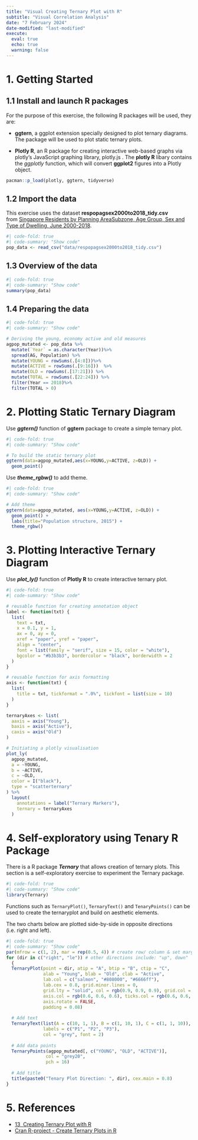 ```yaml
---
title: "Visual Creating Ternary Plot with R"
subtitle: "Visual Correlation Analysis"
date: "7 February 2024"
date-modified: "last-modified"
execute: 
  eval: true
  echo: true
  warning: false
---
```


# 1. Getting Started

## 1.1 Install and launch R packages

For the purpose of this exercise, the following R packages will be used, they are:

-   **ggtern**, a ggplot extension specially designed to plot ternary diagrams. The package will be used to plot static ternary plots.

-   **Plotly R**, an R package for creating interactive web-based graphs via plotly’s JavaScript graphing library, plotly.js . The **plotly R** libary contains the *ggplotly* function, which will convert **ggplot2** figures into a Plotly object.

```r
pacman::p_load(plotly, ggtern, tidyverse)
```

## 1.2 Import the data

This exercise uses the dataset **respopagsex2000to2018_tidy.csv** from [Singapore Residents by Planning AreaSubzone, Age Group, Sex and Type of Dwelling, June 2000-2018](https://www.singstat.gov.sg/find-data/search-by-theme/population/geographic-distribution/latest-data).

```r
#| code-fold: true 
#| code-summary: "Show code" 
pop_data <- read_csv("data/respopagsex2000to2018_tidy.csv") 
```

## 1.3 Overview of the data

```r
#| code-fold: true 
#| code-summary: "Show code" 
summary(pop_data)
```

## 1.4 Preparing the data

```r
#| code-fold: true 
#| code-summary: "Show code" 

# Deriving the young, economy active and old measures
agpop_mutated <- pop_data %>%
  mutate(`Year` = as.character(Year))%>%
  spread(AG, Population) %>%
  mutate(YOUNG = rowSums(.[4:8]))%>%
  mutate(ACTIVE = rowSums(.[9:16]))  %>%
  mutate(OLD = rowSums(.[17:21])) %>%
  mutate(TOTAL = rowSums(.[22:24])) %>%
  filter(Year == 2018)%>%
  filter(TOTAL > 0)
```

# 2. Plotting Static Ternary Diagram

Use ***ggtern()*** function of **ggtern** package to create a simple ternary plot.

```r
#| code-fold: true 
#| code-summary: "Show code" 

# To build the static ternary plot
ggtern(data=agpop_mutated,aes(x=YOUNG,y=ACTIVE, z=OLD)) +
  geom_point()
```

Use ***theme_rgbw()*** to add theme.

```r
#| code-fold: true 
#| code-summary: "Show code" 

# Add theme
ggtern(data=agpop_mutated, aes(x=YOUNG,y=ACTIVE, z=OLD)) +
  geom_point() +
  labs(title="Population structure, 2015") +
  theme_rgbw()
```

# 3. Plotting Interactive Ternary Diagram

Use ***plot_ly()*** function of **Plotly R** to create interactive ternary plot.

```r
#| code-fold: true 
#| code-summary: "Show code" 

# reusable function for creating annotation object
label <- function(txt) {
  list(
    text = txt, 
    x = 0.1, y = 1,
    ax = 0, ay = 0,
    xref = "paper", yref = "paper", 
    align = "center",
    font = list(family = "serif", size = 15, color = "white"),
    bgcolor = "#b3b3b3", bordercolor = "black", borderwidth = 2
  )
}

# reusable function for axis formatting
axis <- function(txt) {
  list(
    title = txt, tickformat = ".0%", tickfont = list(size = 10)
  )
}

ternaryAxes <- list(
  aaxis = axis("Young"), 
  baxis = axis("Active"), 
  caxis = axis("Old")
)

# Initiating a plotly visualisation 
plot_ly(
  agpop_mutated, 
  a = ~YOUNG, 
  b = ~ACTIVE, 
  c = ~OLD, 
  color = I("black"), 
  type = "scatterternary"
) %>%
  layout(
    annotations = label("Ternary Markers"), 
    ternary = ternaryAxes
  )
```

# 4. Self-exploratory using Tenary R Package

There is a R package ***Ternary*** that allows creation of ternary plots. This section is a self-exploratory exercise to experiment the Ternary package.

```r
#| code-fold: true 
#| code-summary: "Show code" 
library(Ternary)
```

Functions such as `TernaryPlot()`, `TernaryText()` and `TenaryPoints()` can be used to create the ternaryplot and build on aesthetic elements.

The two charts below are plotted side-by-side in opposite directions (i.e. right and left).

```r
#| code-fold: true 
#| code-summary: "Show code" 
par(mfrow = c(1, 2), mar = rep(0.5, 4)) # create row/ column & set margin
for (dir in c("right", "le")) # other directions include: "up", down"
  { 
  TernaryPlot(point = dir, atip = "A", btip = "B", ctip = "C",
              alab = "Young", blab = "Old", clab = "Active",
              lab.col = c("salmon", "#808000", "#6666ff"),
              lab.cex = 0.8, grid.minor.lines = 0,
              grid.lty = "solid", col = rgb(0.9, 0.9, 0.9), grid.col = "white",
              axis.col = rgb(0.6, 0.6, 0.6), ticks.col = rgb(0.6, 0.6, 0.6),
              axis.rotate = FALSE,
              padding = 0.08)
  
  # Add text
  TernaryText(list(A = c(10, 1, 1), B = c(1, 10, 1), C = c(1, 1, 10)),
              labels = c("P1", "P2", "P3"),
              col = "grey", font = 2)
  
  # Add data points
  TernaryPoints(agpop_mutated[, c("YOUNG", "OLD", "ACTIVE")],
               col = "grey20",
               pch = 16)
  
  # Add title
  title(paste0("Tenary Plot Direction: ", dir), cex.main = 0.8)
}
```

# 5. References

-   [13  Creating Ternary Plot with R](https://r4va.netlify.app/chap13)
-   [Cran R-project - Create Ternary Plots in R](https://cran.r-project.org/web/packages/Ternary/vignettes/Ternary.html)
